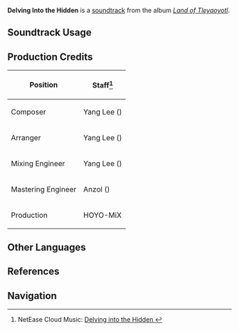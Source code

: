 {{Stub|production credits}}
{{Soundtrack Infobox
|image          = Land of Tleyaoyotl.png
|album          = Land of Tleyaoyotl
|disc           = 2
|number         = 72
|featured       = 
|featured2      = 
|featured3      = 
|featured_disc  = 
|featured_disc2 = 
|featured_disc3 = 
|youtube_id     = cDg71QjZgkk
|spotify_id     = 3jh2KVJpCH7upn2NveM30i
|previous       = Dirge of Soul and of Dust
|next           = Anthem of the Savannah
}}
'''Delving Into the Hidden''' is a [[soundtrack]] from the album ''[[Land of Tleyaoyotl]]''.

==Soundtrack Usage==
{{Soundtrack Usage
|location          = Toyac Springs//underground near [[Local Legend#Natlan — Overworld|Balachko]];;Coatepec Mountain//underground;;Mother Flamegranate Tree;;Tecoloapan Bay//underground;;Ochkanatlan//underground;;Furnace of Fiery Embers//I
|quest             = 
|domain            = 
|eventgameplay     = 
|special_displayed = 
|special           = 
|teapot            = 
|mediaoriginal     =
}}
<!--
==Other Arrangements==
{{Files by Category Gallery|Media Using an Unreleased Arrangement of {{subst:#titleparts:{{subst:PAGENAME}}}} Soundtrack}}
-->
==Production Credits==
{| class="wikitable"
! Position
! Staff<ref>NetEase Cloud Music: [https://music.163.com/#/song?id=2635292811 Delving into the Hidden {{zh|洞隐烛微}}]</ref>
|-
! Composer
| Yang Lee ({{zh|李洋}})
|-
! Arranger
| Yang Lee ({{zh|李洋}})
|-
! Mixing Engineer
| Yang Lee ({{zh|李洋}})
|-
! Mastering Engineer
| Anzol ({{zh|鸦雀有声}})
|-
! Production
| HOYO-MiX
|}

<!--
==Gallery==
<gallery>
</gallery>

==Trivia==
-->
==Other Languages==
{{Other Languages
|en      = Delving Into the Hidden
|zhs     = 
|zhs_rm  = 
|zht     = 
|zht_rm  = 
|zh_tl   = 
|ja      = 
|ja_rm   = 
|ja_tl   = 
}}

==References==
{{Reflist}}

==Navigation==
{{Soundtrack Navbox|Land of Tleyaoyotl}}